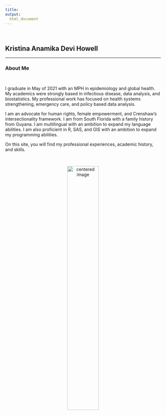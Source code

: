 ```yaml
---
title: 
output: 
  html_document
---
```

&nbsp;  

## Kristina Anamika Devi Howell

-----------------------

### About Me

&nbsp;  

I graduate in May of 2021 with an MPH in epidemiology and global health. My academics were strongly based in infectious disease, data analysis, and biostatistics. My professional work has focused on health systems strengthening, emergency care, and policy based data analysis. 


I am an advocate for human rights, female empowerment, and Crenshaw's intersectionality framework. I am from South Florida with a family history from Guyana. I am multilingual with an ambition to expand my language abilities. I am also proficient in R, SAS, and GIS with an ambition to expand my programming abilities. 


On this site, you will find my professional experiences, academic history, and skills. 

&nbsp;  

<center>
<img src="snp.jpg" alt="centered image" style = "width:45%" >
</center>








